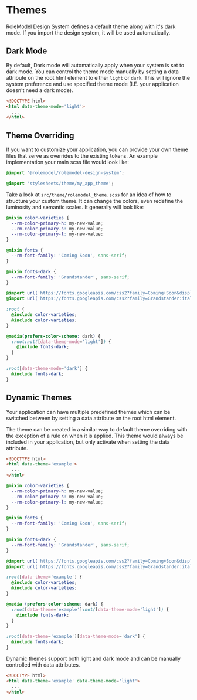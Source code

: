 
<Meta title="Overview/Themes" />

# Themes

RoleModel Design System defines a default theme along with it's dark mode.
If you import the design system, it will be used automatically.

## Dark Mode
By default, Dark mode will automatically apply when your system is set to dark mode.
You can control the theme mode manually by setting a data attribute on the root html element to either `light` or `dark`.
This will ignore the system preference and use specified theme mode (I.E. your application doesn't need a dark mode).
```html
<!DOCTYPE html>
<html data-theme-mode='light'>
  ...
</html>
```

## Theme Overriding

If you want to customize your application, you can provide your own theme files that serve as overrides to the existing tokens.
An example implementation your main scss file would look like:

```scss
@import '@rolemodel/rolemodel-design-system';

@import 'stylesheets/theme/my_app_theme';
```

Take a look at `src/theme/rolemodel_theme.scss` for an idea of how to structure your custom theme. It can change the colors, even redefine the luminosity and semantic scales. It generally will look like:

```scss
@mixin color-varieties {
  --rm-color-primary-h: my-new-value;
  --rm-color-primary-s: my-new-value;
  --rm-color-primary-l: my-new-value;
}

@mixin fonts {
  --rm-font-family: 'Coming Soon', sans-serif;
}

@mixin fonts-dark {
  --rm-font-family: 'Grandstander', sans-serif;
}

@import url('https://fonts.googleapis.com/css2?family=Coming+Soon&display=swap');
@import url('https://fonts.googleapis.com/css2?family=Grandstander:ital,wght@0,100;0,200;0,300;0,400;0,500;0,600;0,700;0,800;0,900;1,100;1,200;1,300;1,400;1,500;1,600;1,700;1,800;1,900&display=swap');

:root {
  @include color-varieties;
  @include color-varieties;
}

@media(prefers-color-scheme: dark) {
  :root:not([data-theme-mode='light']) {
    @include fonts-dark;
  }
}

:root[data-theme-mode='dark'] {
  @include fonts-dark;
}

```

## Dynamic Themes

Your application can have multiple predefined themes which can be switched between by setting a data attribute on the root html element.

The theme can be created in a similar way to default theme overriding with the exception of a rule on when it is applied.
This theme would always be included in your application, but only activate when setting the data attribute.

```html
<!DOCTYPE html>
<html data-theme='example'>
  ...
</html>
```

```scss
@mixin color-varieties {
  --rm-color-primary-h: my-new-value;
  --rm-color-primary-s: my-new-value;
  --rm-color-primary-l: my-new-value;
}

@mixin fonts {
  --rm-font-family: 'Coming Soon', sans-serif;
}

@mixin fonts-dark {
  --rm-font-family: 'Grandstander', sans-serif;
}

@import url('https://fonts.googleapis.com/css2?family=Coming+Soon&display=swap');
@import url('https://fonts.googleapis.com/css2?family=Grandstander:ital,wght@0,100;0,200;0,300;0,400;0,500;0,600;0,700;0,800;0,900;1,100;1,200;1,300;1,400;1,500;1,600;1,700;1,800;1,900&display=swap');

:root[data-theme='example'] {
  @include color-varieties;
  @include color-varieties;
}

@media (prefers-color-scheme: dark) {
  :root[data-theme='example']:not([data-theme-mode='light']) {
    @include fonts-dark;
  }
}

:root[data-theme='example'][data-theme-mode='dark'] {
  @include fonts-dark;
}
```

Dynamic themes support both light and dark mode and can be manually controlled with data attributes.
```html
<!DOCTYPE html>
<html data-theme='example' data-theme-mode='light'>
  ...
</html>
```
